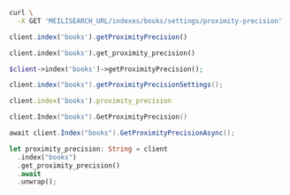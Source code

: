 <CodeGroup>

```bash cURL
curl \
  -X GET 'MEILISEARCH_URL/indexes/books/settings/proximity-precision'
```

```javascript JS
client.index('books').getProximityPrecision()
```

```python Python
client.index('books').get_proximity_precision()
```

```php PHP
$client->index('books')->getProximityPrecision();
```

```java Java
client.index("books").getProximityPrecisionSettings();
```

```ruby Ruby
client.index('books').proximity_precision
```

```go Go
client.Index("books").GetProximityPrecision()
```

```csharp C#
await client.Index("books").GetProximityPrecisionAsync();
```

```rust Rust
let proximity_precision: String = client
  .index("books")
  .get_proximity_precision()
  .await
  .unwrap();
```
</CodeGroup>